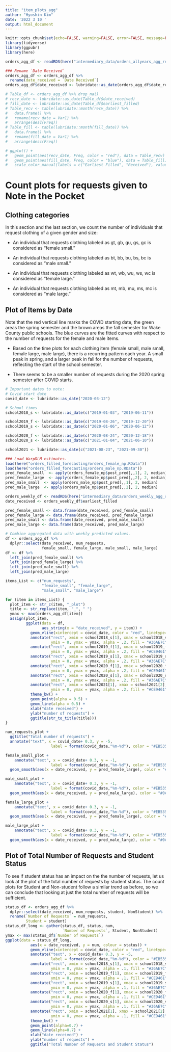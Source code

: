 ```yaml
---
title: "item_plots_agg"
author: "Hyoshin Kim"
date: '2022 3 10 '
output: html_document
---
```


```r
knitr::opts_chunk$set(echo=FALSE, warning=FALSE, error=FALSE, message=FALSE)
library(tidyverse)
library(ggpubr)
library(here)
```

<!-- # Read in cleaned, aggregated data -->

```r
orders_agg_df <- readRDS(here("intermediary_data/orders_allyears_agg_received.rds"))
```

```r
### Rename `Date Received`
orders_agg_df <- orders_agg_df %>%
  rename(date_received = `Date Received`)
orders_agg_df$date_received <- lubridate::as_date(orders_agg_df$date_received)
```

<!-- # Months with the most requests received, requests filled. -->

```r
# Table_df <- orders_agg_df %>% drop_na()
# recv_date <- lubridate::as_date(Table_df$date_received)
# fill_date <- lubridate::as_date(Table_df$earliest_filled)
# Table_recv <- table(lubridate::month(recv_date)) %>% 
#   data.frame() %>% 
#   rename(recv_date = Var1) %>%
#   arrange(desc(Freq)) 
# Table_fill <- table(lubridate::month(fill_date)) %>% 
#   data.frame() %>% 
#   rename(fill_date = Var1) %>%
#   arrange(desc(Freq)) 
```

```r
# ggplot() +
#   geom_point(aes(recv_date, Freq, color = "red"), data = Table_recv) +
#   geom_point(aes(fill_date, Freq, color = "blue"), data = Table_fill) +
#   scale_color_manual(labels = c("Earliest Filled", "Received"), values = c("blue", "red"))
```



# Count plots for requests given to Note in the Pocket

## Clothing categories

In this section and the last section, we count the number of individuals that request clothing of a given gender and size:

- An individual that requests clothing labeled as gt, gb, gu, gs, gc is considered as "female small."

- An individual that requests clothing labeled as bt, bb, bu, bs, bc is considered as "male small."

- An individual that requests clothing labeled as wt, wb, wu, ws, wc is considered as "female large."

- An individual that requests clothing labeled as mt, mb, mu, ms, mc is considered as "male large."

## Plot of Items by Date

Note that the red vertical line marks the COVID starting date, the green areas the spring semester and the brown areas the fall semester for Wake County public schools. The blue curves are the fitted curves with respect to the number of requests for the female and male items. 

- Based on the time plots for each clothing item (female small, male small, female large, male large), there is a recurring pattern each year. A small peak in spring, and a larger peak in fall for the number of requests, reflecting the start of the school semester. 

- There seems to be a smaller number of requests during the 2020 spring semester after COVID starts. 

```r
# Important dates to note:
# Covid start date
covid_date <- lubridate::as_date("2020-03-12")

# School times
school2018_s <- lubridate::as_date(c("2019-01-03", "2019-06-11"))

school2019_f <- lubridate::as_date(c("2019-08-26", "2019-12-20"))
school2019_s <- lubridate::as_date(c("2020-01-06", "2020-06-12"))

school2020_f <- lubridate::as_date(c("2020-08-24", "2020-12-18"))
school2020_s <- lubridate::as_date(c("2021-01-04", "2021-06-10"))

school2021 <- lubridate::as_date(c("2021-08-23", "2021-09-30"))
```

```r
### Load WarpDLM estimates.
load(here("orders_filled_forecasting/orders_female_np.RData"))
load(here("orders_filled_forecasting/orders_male_np.RData"))
pred_female_small  <- apply(orders_female_np$post_pred[,,1], 2, median)
pred_female_large  <- apply(orders_female_np$post_pred[,,2], 2, median)
pred_male_small  <- apply(orders_male_np$post_pred[,,1], 2, median)
pred_male_large  <- apply(orders_male_np$post_pred[,,2], 2, median)

orders_weekly_df <- readRDS(here("intermediary_data/orders_weekly_agg_received.rds"))
date_received <- orders_weekly_df$earliest_filled

pred_female_small <- data.frame(date_received, pred_female_small)
pred_female_large <- data.frame(date_received, pred_female_large)
pred_male_small <- data.frame(date_received, pred_male_small)
pred_male_large <- data.frame(date_received, pred_male_large)

# Combine aggregated data with weekly predicted values.
df <- orders_agg_df %>% 
  dplyr::select(date_received, num_requests, 
                female_small, female_large, male_small, male_large)
df <- df %>% 
  left_join(pred_female_small) %>%
  left_join(pred_female_large) %>%
  left_join(pred_male_small) %>%
  left_join(pred_male_large)
```


```r
items_List <- c("num_requests",
                "female_small", "female_large",
                "male_small", "male_large")

for (item in items_List) {
  plot_item <- str_c(item, "_plot")
  title <- str_replace(item, "_", " ")
  ymax <- max(orders_agg_df[item])
  assign(plot_item, 
         ggplot(data = df,
                aes_string(x = "date_received", y = item)) +
           geom_vline(xintercept = covid_date, color = "red", linetype="dotted") +
           annotate("rect", xmin = school2018_s[1], xmax = school2018_s[2],
                    ymin = 0, ymax = ymax, alpha = .2, fill = "#36AE7C") +
           annotate("rect", xmin = school2019_f[1], xmax = school2019_f[2],
                    ymin = 0, ymax = ymax, alpha = .2, fill = "#CE9461") +
           annotate("rect", xmin = school2019_s[1], xmax = school2019_s[2],
                    ymin = 0, ymax = ymax, alpha = .2, fill = "#36AE7C") +
           annotate("rect", xmin = school2020_f[1], xmax = school2020_f[2],
                    ymin = 0, ymax = ymax, alpha = .2, fill = "#CE9461") +
           annotate("rect", xmin = school2020_s[1], xmax = school2020_s[2],
                    ymin = 0, ymax = ymax, alpha = .2, fill = "#36AE7C") +
           annotate("rect", xmin = school2021[1], xmax = school2021[2],
                    ymin = 0, ymax = ymax, alpha = .2, fill = "#CE9461") +
           theme_bw() +
           geom_point(alpha = 0.5) +
           geom_line(alpha = 0.5) +
           xlab("date received") +
           ylab("number of requests") +
           ggtitle(str_to_title(title)))
}
```

```r
num_requests_plot + 
  ggtitle("Total number of requests") +
  annotate("text", x = covid_date+ 0.3, y = -5, 
                    label = format(covid_date,"%m-%d"), color = "#EB5353")
```

```r
female_small_plot +
    annotate("text", x = covid_date+ 0.3, y = -1, 
                    label = format(covid_date,"%m-%d"), color = "#EB5353") +
  geom_smooth(aes(x = date_received, y = pred_female_large), color = "#0AA1DD")
```

```r
male_small_plot +
    annotate("text", x = covid_date+ 0.3, y = -1, 
                    label = format(covid_date,"%m-%d"), color = "#EB5353") +
  geom_smooth(aes(x = date_received, y = pred_male_large), color = "#0AA1DD")
```

```r
female_large_plot +
    annotate("text", x = covid_date+ 0.3, y = -1, 
                    label = format(covid_date,"%m-%d"), color = "#EB5353") +
  geom_smooth(aes(x = date_received, y = pred_female_large), color = "#0AA1DD")
```

```r
male_large_plot +
    annotate("text", x = covid_date+ 0.3, y = -1, 
                    label = format(covid_date,"%m-%d"), color = "#EB5353") +
  geom_smooth(aes(x = date_received, y = pred_male_large), color = "#0AA1DD")
```





## Plot of Total Number of Requests and Student Status

To see if student status has an impact on the the number of requests, let us look at the plot of the total number of requests by student status. The count plots for Student and Non-student follow a similar trend as before, so we can conclude that looking at just the total number of requests will be sufficient. 

```r
status_df <- orders_agg_df %>%
  dplyr::select(date_received, num_requests, student, NonStudent) %>%
  rename(`Number of Requests` = num_requests,
         Student = student)
status_df_long <- gather(status_df, status, num, 
                         `Number of Requests`, Student, NonStudent)
ymax <- max(status_df$`Number of Requests`)
ggplot(data = status_df_long,
           aes(x = date_received, y = num, colour = status)) +
           geom_vline(xintercept = covid_date, color = "red", linetype="dotted") +
           annotate("text", x = covid_date+ 0.3, y = -5, 
                    label = format(covid_date,"%m-%d"), color = "#EB5353") +
           annotate("rect", xmin = school2018_s[1], xmax = school2018_s[2],
                    ymin = 0, ymax = ymax, alpha = .1, fill = "#36AE7C") +
           annotate("rect", xmin = school2019_f[1], xmax = school2019_f[2],
                    ymin = 0, ymax = ymax, alpha = .1, fill = "#CE9461") +
           annotate("rect", xmin = school2019_s[1], xmax = school2019_s[2],
                    ymin = 0, ymax = ymax, alpha = .1, fill = "#36AE7C") +
           annotate("rect", xmin = school2020_f[1], xmax = school2020_f[2],
                    ymin = 0, ymax = ymax, alpha = .1, fill = "#CE9461") +
           annotate("rect", xmin = school2020_s[1], xmax = school2020_s[2],
                    ymin = 0, ymax = ymax, alpha = .1, fill = "#36AE7C") +
           annotate("rect", xmin = school2021[1], xmax = school2021[2],
                    ymin = 0, ymax = ymax, alpha = .1, fill = "#CE9461") +
           theme_bw() +
           geom_point(alpha=0.7) +
           geom_line(alpha=0.7) +
           xlab("date received") +
           ylab("number of requests") +
           ggtitle("Total Number of Requests and Student Status")
```
<!-- # Plot of  -->

